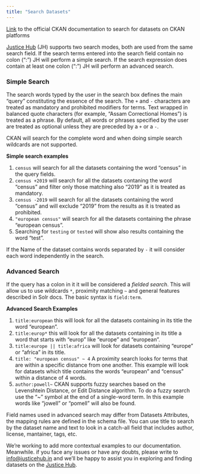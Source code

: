 ```yaml
---
title: "Search Datasets"
---
```


::: {.callout-note appearance="simple"}
[Link](https://docs.ckan.org/en/2.9/user-guide.html#search-in-detail) to the official CKAN documentation to search for datasets on CKAN platforms
:::

[Justice Hub](https://justicehub.in) (JH) supports two search modes, both are used from the same search field. If the search terms entered into the search field contain no colon (“:”) JH will perform a simple search. If the search expression does contain at least one colon (“:”) JH will perform an advanced search.

### Simple Search 

The search words typed by the user in the search box defines the main “query” constituting the essence of the search. The `+` and `-` characters are treated as mandatory and prohibited modifiers for terms. Text wrapped in balanced quote characters (for example, "Assam Correctional Homes") is treated as a phrase. By default, all words or phrases specified by the user are treated as optional unless they are preceded by a `+` or a `-`.

::: {.callout-important appearance="simple"}
CKAN will search for the complete word and when doing simple search wildcards are not supported.
:::

**Simple search examples**

1. `census` will search for all the datasets containing the word “census” in the query fields.
2. `census +2019` will search for all the datasets contaning the word “census” and filter only those matching also “2019” as it is treated as mandatory.
3. `census -2019` will search for all the datasets containing the word “census” and will exclude “2019” from the results as it is treated as prohibited.
4. `"european census"` will search for all the datasets containing the phrase “european census”.
5. Searching for `testing` or `tested` will show also results containing the word “test”.

::: {.callout-important appearance="simple"}
If the Name of the dataset contains words separated by `-` it will consider each word independently in the search.
:::

### Advanced Search 

If the query has a colon in it it will be considered a _fielded search_. This will allow us to use wildcards `*`, proximity matching `~` and general features described in Solr docs. The basic syntax is `field:term`.

**Advanced Search Examples**

1. `title:european` this will look for all the datasets containing in its title the word “european”.
2. `title:europ*` this will look for all the datasets containing in its title a word that starts with “europ” like “europe” and “european”.
3. `title:europe || title:africa` will look for datasets containing “europe” or “africa” in its title.
4. `title: "european census" ~ 4` A proximity search looks for terms that are within a specific distance from one another. This example will look for datasets which title contains the words “european” and “census” within a distance of 4 words.
5. `author:powell~` CKAN supports fuzzy searches based on the Levenshtein Distance, or Edit Distance algorithm. To do a fuzzy search use the “~” symbol at the end of a single-word term. In this example words like “jowell” or “pomell” will also be found.

::: {.callout-important appearance="simple"}
Field names used in advanced search may differ from Datasets Attributes, the mapping rules are defined in the schema file. You can use title to search by the dataset name and text to look in a catch-all field that includes author, license, mantainer, tags, etc.
:::

We're working to add more contextual examples to our documentation. Meanwhile. if you face any issues or have any doubts, please write to [info@justicehub.in](mailto:info@justicehub.in) and we'll be happy to assist you in exploring and finding datasets on the [Justice Hub](https://justicehub.in). 
